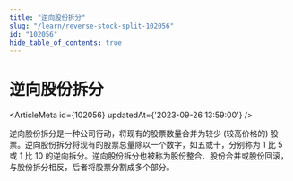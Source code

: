 ```yaml
---
title: "逆向股份拆分"
slug: "/learn/reverse-stock-split-102056"
id: "102056"
hide_table_of_contents: true
---
```



# 逆向股份拆分

<ArticleMeta id={102056} updatedAt={'2023-09-26 13:59:00'} />
<div className='border-solid border-b border-t-0 my-4 border-[var(--ifm-color-gray-300)]' />

逆向股份拆分是一种公司行动，将现有的股票数量合并为较少 (较高价格的) 股票。逆向股份拆分将现有的股票总量除以一个数字，如五或十，分别称为 1 比 5 或 1 比 10 的逆向拆分。逆向股份拆分也被称为股份整合、股份合并或股份回滚，与股份拆分相反，后者将股票分割成多个部分。
